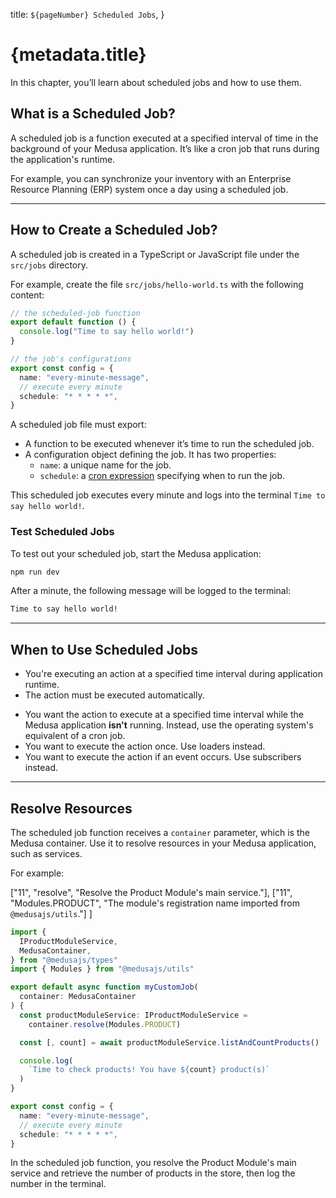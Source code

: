   title: `${pageNumber} Scheduled Jobs`,
}

# {metadata.title}

In this chapter, you’ll learn about scheduled jobs and how to use them.

## What is a Scheduled Job?

A scheduled job is a function executed at a specified interval of time in the background of your Medusa application. It’s like a cron job that runs during the application's runtime.

For example, you can synchronize your inventory with an Enterprise Resource Planning (ERP) system once a day using a scheduled job.

---

## How to Create a Scheduled Job?

A scheduled job is created in a TypeScript or JavaScript file under the `src/jobs` directory.

For example, create the file `src/jobs/hello-world.ts` with the following content:

```ts title="src/jobs/hello-world.ts"
// the scheduled-job function
export default function () {
  console.log("Time to say hello world!")
}

// the job's configurations
export const config = {
  name: "every-minute-message",
  // execute every minute
  schedule: "* * * * *",
}

```

A scheduled job file must export:

- A function to be executed whenever it’s time to run the scheduled job.
- A configuration object defining the job. It has two properties:
    - `name`: a unique name for the job.
    - `schedule`: a [cron expression](https://crontab.guru/) specifying when to run the job.

This scheduled job executes every minute and logs into the terminal `Time to say hello world!`.

### Test Scheduled Jobs

To test out your scheduled job, start the Medusa application:

```bash npm2yarn
npm run dev
```

After a minute, the following message will be logged to the terminal:

```bash
Time to say hello world!
```

---

## When to Use Scheduled Jobs

<Note title="Use scheduled jobs when" type="success">

- You're executing an action at a specified time interval during application runtime.
- The action must be executed automatically.

</Note>

<Note title="Don't use scheduled jobs if" type="error">

- You want the action to execute at a specified time interval while the Medusa application **isn't** running. Instead, use the operating system's equivalent of a cron job.
- You want to execute the action once. Use loaders instead.
- You want to execute the action if an event occurs. Use subscribers instead.

</Note>

---

## Resolve Resources

The scheduled job function receives a `container` parameter, which is the Medusa container. Use it to resolve resources in your Medusa application, such as services.

For example:

  ["11", "resolve", "Resolve the Product Module's main service."],
  ["11", "Modules.PRODUCT", "The module's registration name imported from `@medusajs/utils`."]
]

```ts title="src/jobs/hello-world.ts" highlights={highlights}
import {
  IProductModuleService,
  MedusaContainer,
} from "@medusajs/types"
import { Modules } from "@medusajs/utils"

export default async function myCustomJob(
  container: MedusaContainer
) {
  const productModuleService: IProductModuleService = 
    container.resolve(Modules.PRODUCT)

  const [, count] = await productModuleService.listAndCountProducts()

  console.log(
    `Time to check products! You have ${count} product(s)`
  )
}

export const config = {
  name: "every-minute-message",
  // execute every minute
  schedule: "* * * * *",
}
```

In the scheduled job function, you resolve the Product Module's main service and retrieve the number of products in the store, then log the number in the terminal.